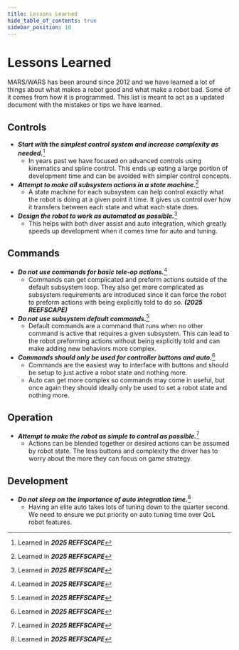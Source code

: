 ```yaml
---
title: Lessons Learned
hide_table_of_contents: true
sidebar_position: 10
---
```


# Lessons Learned
MARS/WARS has been around since 2012 and we have learned a lot of things about what makes a robot good and what make a robot bad. Some of it comes from how it is programmed. This list is meant to act as a updated document with the mistakes or tips we have learned.

## Controls
- ***Start with the simplest control system and increase complexity as needed.***[^1]
    - In years past we have focused on advanced controls using kinematics and spline control. This ends up eating a large portion of development time and can be avoided with simpler control concepts.
- ***Attempt to make all subsystem actions in a state machine.***[^1]
    - A state machine for each subsystem can help control exactly what the robot is doing at a given point it time. It gives us control over how it transfers between each state and what each state does.
- ***Design the robot to work as automated as possible.***[^1]
    - This helps with both diver assist and auto integration, which greatly speeds up development when it comes time for auto and tuning.

## Commands
- ***Do not use commands for basic tele-op actions.***[^1]
    - Commands can get complicated and preform actions outside of the default subsystem loop. They also get more complicated as subsystem requirements are introduced since it can force the robot to preform actions with being explicitly told to do so. ***(2025 REEFSCAPE)***
- ***Do not use subsystem default commands.***[^1]
    - Default commands are a command that runs when no other command is active that requires a given subsystem. This can lead to the robot preforming actions without being explicitly told and can make adding new behaviors more complex.
- ***Commands should only be used for controller buttons and auto.***[^1]
    - Commands are the easiest way to interface with buttons and should be setup to just active a robot state and nothing more.
    - Auto can get more complex so commands may come in useful, but once again they should ideally only be used to set a robot state and nothing more.

## Operation
- ***Attempt to make the robot as simple to control as possible.***[^1]
    - Actions can be blended together or desired actions can be assumed by robot state. The less buttons and complexity the driver has to worry about the more they can focus on game strategy.

## Development
- ***Do not sleep on the importance of auto integration time.***[^1]
    - Having an elite auto takes lots of tuning down to the quarter second. We need to ensure we put priority on auto tuning time over QoL robot features.

[^1]: Learned in ***2025 REFFSCAPE***
